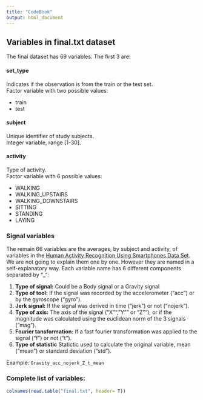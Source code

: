 ```yaml
---
title: "CodeBook"
output: html_document
---
```


## Variables in final.txt dataset

The final dataset has 69 variables. The first 3 are:

#### set_type
Indicates if the observation is from the train or the test set.    
Factor variable with two possible values:

* train
* test 

#### subject
Unique identifier of  study subjects.   
Integer variable, range [1-30].  

#### activity
Type of activity.    
Factor variable with 6 possible values:

* WALKING
* WALKING_UPSTAIRS
* WALKING_DOWNSTAIRS
* SITTING
* STANDING
* LAYING

### Signal variables

The remain 66 variables are the averages, by subject and activity, of variables in the [Human Activity Recognition Using Smartphones Data Set](http://archive.ics.uci.edu/ml/datasets/Human+Activity+Recognition+Using+Smartphones).  
We are not going to explain them one by one. However they are named in a self-explanatory way. Each variable name has 6 different components separated by "_":

1. **Type of signal:** Could be a Body signal or a Gravity signal
2. **Type of tool:** If the signal was recorded by the accelerometer ("acc") or by the gyroscope ("gyro").
3. **Jerk signal:** If the signal was derived in time ("jerk") or not ("nojerk").
4. **Type of axis:** The axis of the signal ("X"","Y"" or "Z""), or if the magnitude was calculated using the euclidean norm of the 3 signals ("mag").  
5. **Fourier tansformation:** If a fast fourier transformation was applied to the signal ("f") or not ("t").
6. **Type of statistic** Statictic used to calculate the original variable, mean ("mean") or standard deviation ("std"). 

Example: `Gravity_acc_nojerk_Z_t_mean`

### Complete list of variables:
```r
colnames(read.table("final.txt", header= T))
```




